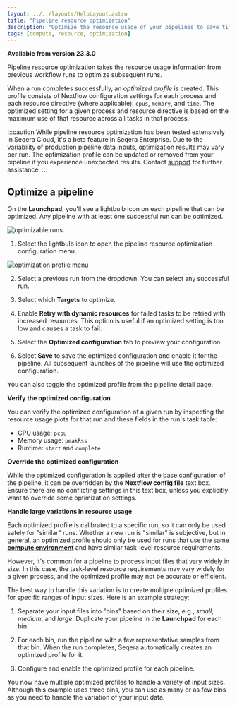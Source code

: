 ```yaml
---
layout: ../../layouts/HelpLayout.astro
title: "Pipeline resource optimization"
description: "Optimize the resource usage of your pipelines to save time and money."
tags: [compute, resource, optimization]
---
```


**Available from version 23.3.0**

Pipeline resource optimization takes the resource usage information from previous workflow runs to optimize subsequent runs.

When a run completes successfully, an _optimized profile_ is created. This profile consists of Nextflow configuration settings for each process and each resource directive (where applicable): `cpus`, `memory`, and `time`. The optimized setting for a given process and resource directive is based on the maximum use of that resource across all tasks in that process.

:::caution
While pipeline resource optimization has been tested extensively in Seqera Cloud, it's a beta feature in Seqera Enterprise. Due to the variability of production pipeline data inputs, optimization results may vary per run. The optimization profile can be updated or removed from your pipeline if you experience unexpected results. Contact [support](https://support.seqera.io) for further assistance.
:::

## Optimize a pipeline

On the **Launchpad**, you'll see a lightbulb icon on each pipeline that can be optimized. Any pipeline with at least one successful run can be optimized.

![optimizable runs](./_images/optimization_launchpad.png)

1. Select the lightbulb icon to open the pipeline resource optimization configuration menu.

![optimization profile menu](./_images/optimization_profile.png)

2. Select a previous run from the dropdown. You can select any successful run.

3. Select which **Targets** to optimize.

4. Enable **Retry with dynamic resources** for failed tasks to be retried with increased resources. This option is useful if an optimized setting is too low and causes a task to fail.

5. Select the **Optimized configuration** tab to preview your configuration.

6. Select **Save** to save the optimized configuration and enable it for the pipeline. All subsequent launches of the pipeline will use the optimized configuration.

You can also toggle the optimized profile from the pipeline detail page.

**Verify the optimized configuration**

You can verify the optimized configuration of a given run by inspecting the resource usage plots for that run and these fields in the run's task table:

- CPU usage: `pcpu`
- Memory usage: `peakRss`
- Runtime: `start` and `complete`

**Override the optimized configuration**

While the optimized configuration is applied after the base configuration of the pipeline, it can be overridden by the **Nextflow config file** text box. Ensure there are no conflicting settings in this text box, unless you explicitly want to override some optimization settings.

**Handle large variations in resource usage**

Each optimized profile is calibrated to a specific run, so it can only be used safely for "similar" runs. Whether a new run is "similar" is subjective, but in general, an optimized profile should only be used for runs that use the same [**compute environment**](../compute-envs/overview.mdx) and have similar task-level resource requirements.

However, it's common for a pipeline to process input files that vary widely in size. In this case, the task-level resource requirements may vary widely for a given process, and the optimized profile may not be accurate or efficient.

The best way to handle this variation is to create multiple optimized profiles for specific ranges of input sizes. Here is an example strategy:

1. Separate your input files into "bins" based on their size, e.g., _small_, _medium_, and _large_. Duplicate your pipeline in the **Launchpad** for each bin.

2. For each bin, run the pipeline with a few representative samples from that bin. When the run completes, Seqera automatically creates an optimized profile for it.

3. Configure and enable the optimized profile for each pipeline.

You now have multiple optimized profiles to handle a variety of input sizes. Although this example uses three bins, you can use as many or as few bins as you need to handle the variation of your input data.
